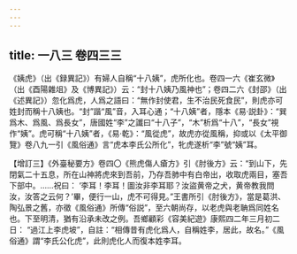 ```yaml
---
---
---
```

title: 一八三 卷四三三
---




《姨虎》（出《録異記》）有婦人自稱“十八姨”，虎所化也。卷四一六《崔玄微》（出《酉陽雜俎》及《博異記》）云：“封十八姨乃風神也”；卷四二六《封邵》（出《述異記》）忽化爲虎，人爲之語曰：“無作封使君，生不治民死食民”，則虎亦可姓封而稱十八姨也。“封”諧“風”音，入耳心通；“十八姨”者，隱本《易·説卦》：“巽爲木、爲風、爲長女”，唐國姓“李”之讖曰“十八子”，“木”析爲“十八”，“長女”視作“姨”。虎可稱“十八姨”者，《易·乾》：“風從虎”，故虎亦從風稱，抑或以《太平御覽》卷八九一引《風俗通》言“虎本李氏公所化”，牝虎遂析“李”號“姨”耳。

【增訂三】《外臺秘要方》卷四〇《熊虎傷人瘡方》引《肘後方》云：“到山下，先閉氣二十五息，所在山神將虎來到吾前，乃存吾肺中有白帝出，收取虎兩目，塞吾下部中。……祝曰： ‘李耳！李耳！圖汝非李耳耶？汝盜黄帝之犬，黄帝教我問汝，汝答之云何？’畢，便行一山，虎不可得見。”王書所引《肘後方》，當是葛洪、陶弘景之舊，亦徵《風俗通》所傳“俗説”，至六朝尚存，以老虎與老聃爲同姓名也。下至明清，猶有沿承未改之例。吾鄉顧彩《容美紀遊》康熙四二年三月初二日： “過江上李虎坡”，自註：“相傳昔有虎化爲人，自稱姓李，居此，故名。”《風俗通》謂“李氏公化虎”，此則虎化人而復本姓李耳。
